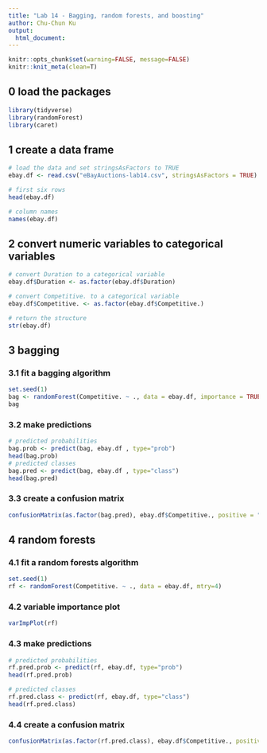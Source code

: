 ```yaml
---
title: "Lab 14 - Bagging, random forests, and boosting"
author: Chu-Chun Ku
output:
  html_document:
---
```


```r
knitr::opts_chunk$set(warning=FALSE, message=FALSE)
knitr::knit_meta(clean=T)
```

## 0 load the packages 
```r
library(tidyverse)
library(randomForest)
library(caret)
```

## 1 create a data frame
```r
# load the data and set stringsAsFactors to TRUE
ebay.df <- read.csv("eBayAuctions-lab14.csv", stringsAsFactors = TRUE)

# first six rows 
head(ebay.df)

# column names
names(ebay.df)
```

## 2 convert numeric variables to categorical variables
```r
# convert Duration to a categorical variable
ebay.df$Duration <- as.factor(ebay.df$Duration)

# convert Competitive. to a categorical variable
ebay.df$Competitive. <- as.factor(ebay.df$Competitive.)

# return the structure 
str(ebay.df)
```


## 3 bagging 

### 3.1 fit a bagging algorithm 
```r
set.seed(1)
bag <- randomForest(Competitive. ~ ., data = ebay.df, importance = TRUE)
bag
```

### 3.2 make predictions
```r
# predicted probabilities
bag.prob <- predict(bag, ebay.df , type="prob")
head(bag.prob)
# predicted classes
bag.pred <- predict(bag, ebay.df , type="class")
head(bag.pred)
```

### 3.3 create a confusion matrix 
```r
confusionMatrix(as.factor(bag.pred), ebay.df$Competitive., positive = "1")
```

## 4 random forests 

### 4.1 fit a random forests algorithm 
```r
set.seed(1)
rf <- randomForest(Competitive. ~ ., data = ebay.df, mtry=4)
```

### 4.2 variable importance plot 
```r
varImpPlot(rf)
```

### 4.3 make predictions 
```r
# predicted probabilities 
rf.pred.prob <- predict(rf, ebay.df, type="prob")
head(rf.pred.prob)

# predicted classes
rf.pred.class <- predict(rf, ebay.df, type="class")
head(rf.pred.class)
```

### 4.4 create a confusion matrix 
```r
confusionMatrix(as.factor(rf.pred.class), ebay.df$Competitive., positive = "1")
```

